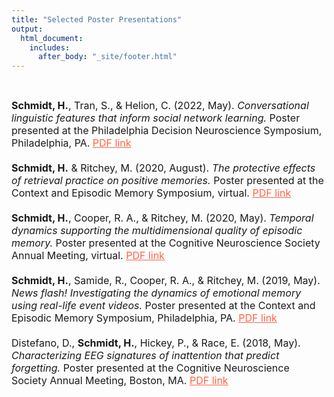 ```yaml
---
title: "Selected Poster Presentations"
output:
  html_document:
    includes:
      after_body: "_site/footer.html"
---
```


<br>

<font size="3.5">
**Schmidt, H.**, Tran, S., & Helion, C. (2022, May). *Conversational linguistic features that inform social network learning.* Poster presented at the Philadelphia Decision Neuroscience Symposium, Philadelphia, PA. [PDF link](files/Schmidt_PDNS2022.pdf){target="_blank" style="color:Tomato"}
\
\
**Schmidt, H.** & Ritchey, M. (2020, August). *The protective effects of retrieval practice on positive memories.* Poster presented at the Context and Episodic Memory Symposium, virtual. [PDF link](files/Schmidt_CEMS2020.pdf){target="_blank" style="color:Tomato"}
\
\
**Schmidt, H.**, Cooper, R. A., & Ritchey, M. (2020, May). *Temporal dynamics supporting the multidimensional quality of episodic memory.* Poster presented at the Cognitive Neuroscience Society Annual Meeting, virtual. [PDF link](files/Schmidt_CNS2020.pdf){target="_blank" style="color:Tomato"}
\
\
**Schmidt, H.**, Samide, R., Cooper, R. A., & Ritchey, M. (2019, May). *News flash! Investigating the dynamics of emotional memory using real-life event videos.* Poster presented at the Context and Episodic Memory Symposium, Philadelphia, PA. [PDF link](files/Schmidt_CEMS2019.pdf){target="_blank" style="color:Tomato"}
\
\
Distefano, D., **Schmidt, H.**, Hickey, P., & Race, E. (2018, May). *Characterizing EEG signatures of inattention that predict forgetting.* Poster presented at the Cognitive Neuroscience Society Annual Meeting, Boston, MA. [PDF link](files/Schmidt_CNS2018.pdf){target="_blank" style="color:Tomato"}

</font>
